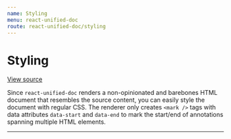 ```yaml
---
name: Styling
menu: react-unified-doc
route: react-unified-doc/styling
---
```



# Styling

[View source](https://github.com/chrisrzhou/unified-doc/tree/master/docs/react-unified-doc/examples/styling.tsx)

Since `react-unified-doc` renders a non-opinionated and barebones HTML document that resembles the source content, you can easily style the document with regular CSS.  The renderer only creates `<mark />` tags with data attributes `data-start` and `data-end` to mark the start/end of annotations spanning multiple HTML elements.

<hr />

<StylingExample />
